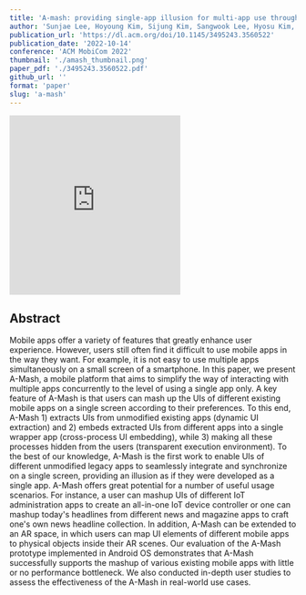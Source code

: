 ```yaml
---
title: 'A-mash: providing single-app illusion for multi-app use through user-centric UI mashup'
author: 'Sunjae Lee, Hoyoung Kim, Sijung Kim, Sangwook Lee, Hyosu Kim, Jean Young Song, Steven Y. Ko, Sangeun Oh, Insik Shin'
publication_url: 'https://dl.acm.org/doi/10.1145/3495243.3560522'
publication_date: '2022-10-14'
conference: 'ACM MobiCom 2022'
thumbnail: './amash_thumbnail.png'
paper_pdf: './3495243.3560522.pdf'
github_url: ''
format: 'paper'
slug: 'a-mash'
---
```


<iframe
  height='315'
  src='https://www.youtube.com/embed/u_3jJE7hq_8'
  title='LaneMate Video'
  frameborder='0'
  allow='accelerometer; autoplay; clipboard-write; encrypted-media; gyroscope; picture-in-picture'
  allowfullscreen
  className='w-full'
></iframe>

## Abstract

Mobile apps offer a variety of features that greatly enhance user experience. However, users still often find it difficult to use mobile apps in the way they want. For example, it is not easy to use multiple apps simultaneously on a small screen of a smartphone. In this paper, we present A-Mash, a mobile platform that aims to simplify the way of interacting with multiple apps concurrently to the level of using a single app only. A key feature of A-Mash is that users can mash up the UIs of different existing mobile apps on a single screen according to their preferences. To this end, A-Mash 1) extracts UIs from unmodified existing apps (dynamic UI extraction) and 2) embeds extracted UIs from different apps into a single wrapper app (cross-process UI embedding), while 3) making all these processes hidden from the users (transparent execution environment). To the best of our knowledge, A-Mash is the first work to enable UIs of different unmodified legacy apps to seamlessly integrate and synchronize on a single screen, providing an illusion as if they were developed as a single app. A-Mash offers great potential for a number of useful usage scenarios. For instance, a user can mashup UIs of different IoT administration apps to create an all-in-one IoT device controller or one can mashup today's headlines from different news and magazine apps to craft one's own news headline collection. In addition, A-Mash can be extended to an AR space, in which users can map UI elements of different mobile apps to physical objects inside their AR scenes. Our evaluation of the A-Mash prototype implemented in Android OS demonstrates that A-Mash successfully supports the mashup of various existing mobile apps with little or no performance bottleneck. We also conducted in-depth user studies to assess the effectiveness of the A-Mash in real-world use cases.

